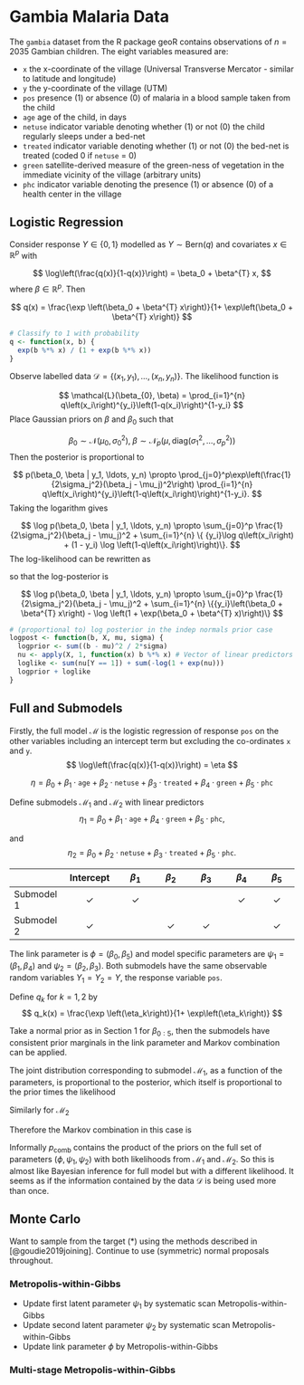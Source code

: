 # Gambia Malaria Data

The `gambia` dataset from the R package geoR contains observations of $n = 2035$ Gambian children. The eight variables measured are:

* `x` the x-coordinate of the village (Universal Transverse Mercator - similar to latitude and longitude)
* `y` the y-coordinate of the village (UTM)
* `pos` presence (1) or absence (0) of malaria in a blood sample taken from the child
* `age` age of the child, in days
* `netuse` indicator variable denoting whether (1) or not (0) the child regularly sleeps under a bed-net
* `treated` indicator variable denoting whether (1) or not (0) the bed-net is treated (coded 0 if `netuse` = 0)
* `green` satellite-derived measure of the green-ness of vegetation in the immediate vicinity of the village (arbitrary units)
* `phc` indicator variable denoting the presence (1) or absence (0) of a health center in the village

## Logistic Regression

Consider response $Y \in \{0, 1\}$ modelled as $Y \sim \text{Bern}(q)$ and covariates $x \in \mathbb{R}^p$ with

$$
\log\left(\frac{q(x)}{1-q(x)}\right) = \beta_0 + \beta^{T} x,
$$
where $\beta \in \mathbb{R}^p$. Then

$$
q(x) = \frac{\exp \left(\beta_0 + \beta^{T} x\right)}{1+ \exp\left(\beta_0 + \beta^{T} x\right)}
$$
```r
# Classify to 1 with probability
q <- function(x, b) {
  exp(b %*% x) / (1 + exp(b %*% x)) 
}
```

Observe labelled data $\mathcal{D} = \{(x_1, y_1), \ldots, (x_n, y_n)\}$. The likelihood function is

$$
\mathcal{L}(\beta_{0}, \beta) = \prod_{i=1}^{n} q\left(x_i\right)^{y_i}\left(1-q(x_i)\right)^{1-y_i}
$$
Place Gaussian priors on $\beta$ and $\beta_0$ such that

$$
\beta_0 \sim \mathcal{N}(\mu_0, \sigma_0^2), \;
\beta \sim \mathcal{N}_p(\mu, \text{diag}(\sigma_1^2, \ldots, \sigma_p^2))
$$
Then the posterior is proportional to

$$
p(\beta_0, \beta | y_1, \ldots, y_n) \propto \prod_{j=0}^p\exp\left(\frac{1}{2\sigma_j^2}(\beta_j - \mu_j)^2\right) \prod_{i=1}^{n} q\left(x_i\right)^{y_i}\left(1-q\left(x_i\right)\right)^{1-y_i}.
$$
Taking the logarithm gives

$$
\log p(\beta_0, \beta | y_1, \ldots, y_n) \propto \sum_{j=0}^p \frac{1}{2\sigma_j^2}(\beta_j - \mu_j)^2 +  \sum_{i=1}^{n} \{ {y_i}\log q\left(x_i\right) + (1 - y_i) \log \left(1-q\left(x_i\right)\right)\}.
$$
The log-likelihood can be rewritten as

\begin{align*}
\sum_{i=1}^{n} \{ {y_i}\log q\left(x_i\right) + (1 - y_i) \log \left(1-q\left(x_i\right)\right) \}
&= \sum_{i=1}^{n} \{ {y_i}\log \left(\frac{q\left(x_i\right)}{1-q\left(x_i\right)}\right) + \log \left(1-q\left(x_i\right)\right) \} \\
&= \sum_{i=1}^{n} \{ {y_i}\log \left(\frac{q\left(x_i\right)}{1-q\left(x_i\right)}\right) + \log \left(1-q\left(x_i\right)\right) \} \\
&= \sum_{i=1}^{n} \{ {y_i}\left(\beta_0 + \beta^{T} x\right) - \log \left(1 + \exp(\beta_0 + \beta^{T} x)\right)\},
\end{align*}
so that the log-posterior is

$$
\log p(\beta_0, \beta | y_1, \ldots, y_n) \propto \sum_{j=0}^p \frac{1}{2\sigma_j^2}(\beta_j - \mu_j)^2 + \sum_{i=1}^{n} \{{y_i}\left(\beta_0 + \beta^{T} x\right) - \log \left(1 + \exp(\beta_0 + \beta^{T} x)\right)\}
$$

```r
# (proportional to) log posterior in the indep normals prior case
logpost <- function(b, X, mu, sigma) {
  logprior <- sum((b - mu)^2 / 2*sigma)
  nu <- apply(X, 1, function(x) b %*% x) # Vector of linear predictors
  loglike <- sum(nu[Y == 1]) + sum(-log(1 + exp(nu)))
  logprior + loglike
}
```

## Full and Submodels

Firstly, the full model $\mathcal{M}$ is the logistic regression of response `pos` on the other variables including an intercept term but excluding the co-ordinates `x` and `y`.
$$
\log\left(\frac{q(x)}{1-q(x)}\right) = \eta
$$

$$
\eta = \beta_0 + \beta_1 \cdot \texttt{age} + \beta_2 \cdot \texttt{netuse} + \beta_3 \cdot \texttt{treated} + \beta_4 \cdot \texttt{green} + \beta_5 \cdot \texttt{phc}
$$

Define submodels $\mathcal{M}_1$ and $\mathcal{M}_2$ with linear predictors 
$$
\eta_1 = \beta_{0} + \beta_1 \cdot \texttt{age} +  \beta_4 \cdot \texttt{green} + \beta_5 \cdot \texttt{phc},
$$

and
$$
\eta_2 = \beta_{0} + \beta_2 \cdot \texttt{netuse} + \beta_3 \cdot \texttt{treated} + \beta_5 \cdot \texttt{phc}.
$$

|   | $\text{Intercept}$ | $\beta_1$ | $\beta_2$ | $\beta_3$ | $\beta_4$ | $\beta_5$ |
|---|:----:|:--:|:--:|:--:|:--:|:--:|
| Submodel 1 | $\checkmark$  | $\checkmark$  |   |   | $\checkmark$  | $\checkmark$  |
| Submodel 2 | $\checkmark$  |   | $\checkmark$  | $\checkmark$  |   | $\checkmark$  |

The link parameter is $\phi = (\beta_0, \beta_5)$ and model specific parameters are $\psi_1 = (\beta_1, \beta_4)$ and $\psi_2 = (\beta_2, \beta_3)$. Both submodels have the same observable random variables $Y_1 = Y_2 = Y$, the response variable `pos`.

Define $q_k$ for $k = 1, 2$ by
$$
q_k(x) = \frac{\exp \left(\eta_k\right)}{1+ \exp\left(\eta_k\right)}
$$

Take a normal prior as in Section 1 for $\beta_{0:5}$, then the submodels have consistent prior marginals in the link parameter and Markov combination can be applied.

The joint distribution corresponding to submodel $\mathcal{M}_1$, as a function of the parameters, is proportional to the posterior, which itself is proportional to the prior times the likelihood

\begin{align*}
p_1(\phi, \psi_1, \mathbf{y}_1) &\propto p_1(\phi, \psi_1 | \mathbf{y}_1) \\
&= p_1(\beta_0, \beta_1, \beta_4, \beta_5 | \mathbf{y}) \\
&\propto \underbrace{\prod_{j=0, 1,4,5}\exp\left(\frac{1}{2\sigma_j^2}(\beta_j - \mu_j)^2\right)}_{\text{Prior on } (\phi, \psi_1) = (\beta_0, \beta_1, \beta_4, \beta_5)} \times
\underbrace{\prod_{i=1}^{2035} q_1\left(x_i\right)^{y_i}\left(1-q_1\left(x_i\right)\right)^{1-y_i}}_{\text{Likelihood}}.
\end{align*}

Similarly for $\mathcal{M}_2$

\begin{align*}
p_2(\phi, \psi_2, \mathbf{y}_2) &\propto p_2(\phi, \psi_2 | \mathbf{y}_2) \\
&= p_2(\beta_0, \beta_2, \beta_3, \beta_5 | \mathbf{y}) \\
&\propto \underbrace{\prod_{j=0, 2,3,5}\exp\left(\frac{1}{2\sigma_j^2}(\beta_j - \mu_j)^2\right)}_{\text{Prior on } (\phi, \psi_1) = (\beta_0, \beta_2, \beta_3, \beta_5)} \times 
\underbrace{\prod_{i=1}^{2035} q_2\left(x_i\right)^{y_i}\left(1-q_2\left(x_i\right)\right)^{1-y_i}}_{\text{Likelihood}}.
\end{align*}

Therefore the Markov combination in this case is

\begin{align*}
p_{\mathrm{comb}}\left(\phi, \psi_1, \psi_2, \mathbf{y}_1, \mathbf{y}_2\right) &= \frac{p_1\left(\phi, \psi_1, \mathbf{y}_1\right)p_2\left(\phi, \psi_2, \mathbf{y}_2\right)}{p(\phi)} \\
&\propto \frac{p_1(\beta_0, \beta_1, \beta_4, \beta_5 | \mathbf{y}) p_2(\beta_0, \beta_2, \beta_3, \beta_5 | \mathbf{y})}{p(\beta_0, \beta_5)} \\
&\propto \prod_{j=0}^5\exp\left(\frac{1}{2\sigma_j^2}(\beta_j - \mu_j)^2\right) \\
&\times \prod_{i=1}^{2035} q_1\left(x_i\right)^{y_i}\left(1-q_1\left(x_i\right)\right)^{1-y_i} q_2\left(x_i\right)^{y_i}\left(1-q_2\left(x_i\right)\right)^{1-y_i} \tag{*}
\end{align*}

Informally $p_{\mathrm{comb}}$ contains the product of the priors on the full set of parameters $(\phi, \psi_1, \psi_2)$ with both likelihoods from $\mathcal{M}_1$ and $\mathcal{M}_2$. So this is almost like Bayesian inference for full model but with a different likelihood. It seems as if the information contained by the data $\mathcal{D}$ is being used more than once.

## Monte Carlo

Want to sample from the target (*) using the methods described in [@goudie2019joining]. Continue to use (symmetric) normal proposals throughout.

### Metropolis-within-Gibbs

* Update first latent parameter $\psi_1$ by systematic scan Metropolis-within-Gibbs
* Update second latent parameter $\psi_2$ by systematic scan Metropolis-within-Gibbs
* Update link parameter $\phi$ by Metropolis-within-Gibbs

### Multi-stage Metropolis-within-Gibbs
